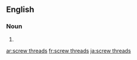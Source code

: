{{also|screwthreads}}
==English==

===Noun===
{{head|en|noun plural form|head=[[screw]] [[threads]]}}

# {{plural of|screw thread|lang=en}}

[[ar:screw threads]]
[[fr:screw threads]]
[[ja:screw threads]]